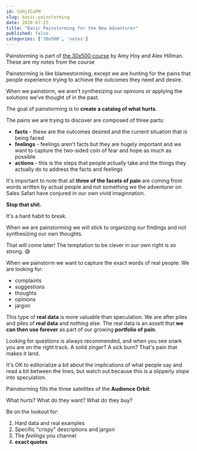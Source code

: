 ```yaml
---
id: SVHjZCaPM
slug: basic-painstorming
date: 2020-07-25
title: "Basic Painstorming for the New Adventurer"
published: false
categories: ['30x500', 'notes']
---
```


Painstorming is part of [the 30x500 course](https://30x500.com/academy/) by Amy Hoy and Alex Hillman. These are my notes from the course

Painstorming is like blamestorming, except we are hunting for the pains that people experience trying to achieve the outcomes they need and desire.

When we painstorm, we aren't synthesizing our opinions or applying the solutions we've thought of in the past.

The goal of painstorming is to **create a catalog of what hurts**.

The pains we are trying to discover are composed of three parts:

* **facts** - these are the outcomes desired and the current situation that is being faced
* **feelings** - feelings aren't facts but they are hugely important and we want to capture the two-sided coin of fear and hope as much as possible
* **actions** - this is the steps that people actually take and the things they actually do to address the facts and feelings

It's important to note that all **three of the facets of pain** are coming from words written by actual people and not something we the adventurer on Sales Safari have conjured in our own vivid imaginnation.

**Stop that shit.**

It's a hard habit to break.

When we are painstorming we will stick to organizing our findings and not synthesizing our own thoughts.

That will come later! The temptation to be clever in our own right is so strong. 😅

When we painstorm we want to capture the exact words of real people. We are looking for:

* complaints
* suggestions
* thoughts
* opinions
* jargon

This type of **real data** is more valuable than speculation. We are after piles and piles of **real data** and nothing else. The real data is an assett that **we can then use forever** as part of our growing **portfolio of pain**.

Looking for questions is always recommended, and when you see snark you are on the right track. A solid zinger? A sick burn? That's pain that makes it land.

It's OK to editorialize a bit about the implications of what people say and read a bit between the lines, but watch out because this is a slipperly slope into speculation.

Painstorming fills the three satellites of the **Audience Orbit**:

What hurts? What do they want? What do they buy?

Be on the lookout for:

1. Hard data and real examples
1. Specific "crispy" descriptions and jargon
1. The _feelings_ you channel
1. **exact quotes**

